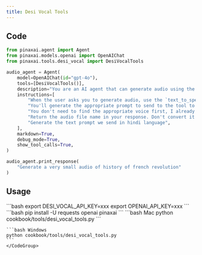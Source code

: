 ```yaml
---
title: Desi Vocal Tools
---
```


## Code

```python cookbook/tools/desi_vocal_tools.py
from pinaxai.agent import Agent
from pinaxai.models.openai import OpenAIChat
from pinaxai.tools.desi_vocal import DesiVocalTools

audio_agent = Agent(
    model=OpenAIChat(id="gpt-4o"),
    tools=[DesiVocalTools()],
    description="You are an AI agent that can generate audio using the DesiVocal API.",
    instructions=[
        "When the user asks you to generate audio, use the `text_to_speech` tool to generate the audio.",
        "You'll generate the appropriate prompt to send to the tool to generate audio.",
        "You don't need to find the appropriate voice first, I already specified the voice to user.",
        "Return the audio file name in your response. Don't convert it to markdown.",
        "Generate the text prompt we send in hindi language",
    ],
    markdown=True,
    debug_mode=True,
    show_tool_calls=True,
)

audio_agent.print_response(
    "Generate a very small audio of history of french revolution"
)
```

## Usage

<Steps>
  <Snippet file="create-venv-step.mdx" />

  <Step title="Set your API key">
    ```bash
    export DESI_VOCAL_API_KEY=xxx
    export OPENAI_API_KEY=xxx
    ```
  </Step>

  <Step title="Install libraries">
    ```bash
    pip install -U requests openai pinaxai
    ```
  </Step>

  <Step title="Run Agent">
    <CodeGroup>
    ```bash Mac
    python cookbook/tools/desi_vocal_tools.py
    ```

    ```bash Windows
    python cookbook/tools/desi_vocal_tools.py
    ```
    </CodeGroup>
  </Step>
</Steps>